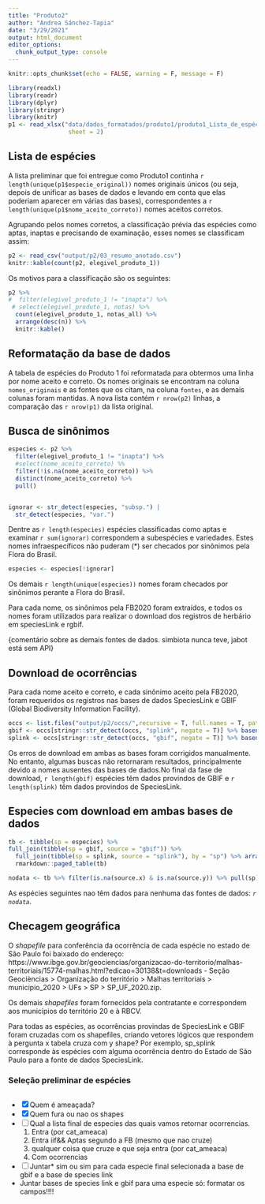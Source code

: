 ```yaml
---
title: "Produto2"
author: "Andrea Sánchez-Tapia"
date: "3/29/2021"
output: html_document
editor_options: 
  chunk_output_type: console
---
```


```r
knitr::opts_chunk$set(echo = FALSE, warning = F, message = F)
```

```r
library(readxl)
library(readr)
library(dplyr)
library(stringr)
library(knitr)
p1 <- read_xlsx("data/dados_formatados/produto1/produto1_Lista_de_espécies.xlsx",
                 sheet = 2)

```


## Lista de espécies

A lista preliminar que foi entregue como Produto1 continha 
`r length(unique(p1$especie_original))` nomes originais únicos (ou seja, depois 
de unificar as bases de dados e levando em conta que elas poderiam aparecer em 
várias das bases), correspondentes a `r length(unique(p1$nome_aceito_correto))`
nomes aceitos corretos. 

Agrupando pelos nomes corretos, a classificação prévia das espécies como aptas, inaptas e precisando de examinação, esses nomes se classificam assim: 

```r

p2 <- read_csv("output/p2/03_resumo_anotado.csv")
knitr::kable(count(p2, elegivel_produto_1))
```


Os motivos para a classificação são os seguintes:
```r
p2 %>%
#  filter(elegivel_produto_1 != "inapta") %>%
 # select(elegivel_produto_1, notas) %>%
  count(elegivel_produto_1, notas_all) %>%
  arrange(desc(n)) %>% 
  knitr::kable()
```

## Reformatação da base de dados

A tabela de espécies do Produto 1 foi reformatada para obtermos uma linha por nome aceito e correto. Os nomes originais se encontram na coluna `nomes_originais` e as fontes que os citam, na coluna `fontes`, e as demais colunas foram mantidas. A nova lista contém `r nrow(p2)` linhas, a comparação das `r nrow(p1)` da lista original.

## Busca de sinônimos

```r
especies <- p2 %>%
  filter(elegivel_produto_1 != "inapta") %>%
  #select(nome_aceito_correto) %%
  filter(!is.na(nome_aceito_correto)) %>%
  distinct(nome_aceito_correto) %>%
  pull()


ignorar <- str_detect(especies, "subsp.") |
  str_detect(especies, "var.")
```

Dentre as `r length(especies)` espécies classificadas como aptas e examinar  `r sum(ignorar)` correspondem a subespécies e variedades. Estes nomes infraespecíficos não puderam (*) ser checados por sinônimos pela Flora do Brasil. 

```r
especies <- especies[!ignorar]
```

Os demais `r length(unique(especies))` nomes foram checados por sinônimos perante a Flora do Brasil. 

Para cada nome, os sinônimos pela FB2020 foram extraídos, e todos os nomes foram utilizados para realizar o download dos registros de herbário em speciesLink e rgbif.

{comentário sobre as demais fontes de dados. simbiota nunca teve, jabot está sem API}

## Download de ocorrências

Para cada nome aceito e correto, e cada sinônimo aceito pela FB2020, foram requeridos os registros nas bases de dados SpeciesLink e GBIF (Global Biodiversity Information Facility).

```r
occs <- list.files("output/p2/occs/",recursive = T, full.names = T, pattern = ".csv")
gbif <- occs[stringr::str_detect(occs, "splink", negate = T)] %>% basename() %>% stringr::str_remove(".csv")
splink <- occs[stringr::str_detect(occs, "gbif", negate = T)] %>% basename() %>% stringr::str_remove(".csv")

```

Os erros de download em ambas as bases foram corrigidos manualmente. No entanto, algumas buscas não retornaram resultados, principalmente devido a nomes ausentes das bases de dados.No final da fase de download, `r length(gbif)` espécies têm dados provindos de GBIF e `r length(splink)` têm dados provindos de SpeciesLink.


## Especies com download em ambas bases de dados

```r
tb <- tibble(sp = especies) %>% 
full_join(tibble(sp = gbif, source = "gbif")) %>%
  full_join(tibble(sp = splink, source = "splink"), by = "sp") %>% arrange(sp)
  rmarkdown::paged_table(tb)
```

```r
nodata <- tb %>% filter(is.na(source.x) & is.na(source.y)) %>% pull(sp)
```

As espécies seguintes nao têm dados para nenhuma das fontes de dados: _`r nodata`_.

## Checagem geográfica

O _shapefile_ para conferência da ocorrência de cada espécie no estado de São Paulo
foi baixado do endereço: https://www.ibge.gov.br/geociencias/organizacao-do-territorio/malhas-territoriais/15774-malhas.html?edicao=30138&t=downloads -  Seção Geocièncias > Organização do território > Malhas territoriais > municipio_2020 > UFs > SP > SP_UF_2020.zip.

Os demais _shapefiles_ foram fornecidos pela contratante e correspondem aos municípios do território 20 e à RBCV.

Para todas as espécies, as ocorrências provindas de SpeciesLink e GBIF foram cruzadas com os shapefiles, criando vetores lógicos que respondem à pergunta x tabela cruza com y shape? Por exemplo, sp_splink corresponde às espécies com alguma ocorrência dentro do Estado de São Paulo para a fonte de dados SpeciesLink.

### Seleção preliminar de espécies



## 

- [x] Quem é ameaçada?
- [x] Quem fura ou nao os shapes
- [ ] Qual  a lista final de especies das quais vamos retornar ocorrencias. 
    1. Entra (por cat_ameaca)
    2. Entra iif&& Aptas segundo a FB (mesmo que nao cruze)
    3. qualquer coisa que cruze e que seja entra (por cat_ameaca)
    3. Com ocorrencias
    

- [ ] Juntar* sim ou sim para cada especie final selecionada a base de gbif e a base de species link 
 - Juntar bases de species link e gbif para uma especie só: formatar os campos!!!!

